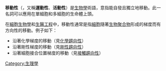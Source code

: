{{多個問題|
{{unreferenced|time=2018-12-31T11:41:39+00:00}}
{{Expand language|1=en|time=2021-04-29T08:37:02+00:00}}
}}
'''移動性'''（{{Lang-en|'''motility'''}}，又稱'''運動性'''、'''活動性'''）是[[生物學|生物學]]術語，意指能自發且獨立地移動。此一名詞可以應用在單細胞和多細胞的生命體上頭。

在[[細胞生物學|細胞生物學]]和[[生醫工程|生醫工程]]中，移動性通常是指[[細胞|細胞]]隨著[[生物聚合物|生物聚合物]]形成的梯度而有方向性的移動。例子如下：

* 沿著化學梯度的移動（見[[化學趨向性|化學趨向性]]）
* 沿著剛性梯度的移動（見[[剛性趨向性|剛性趨向性]]）
* 沿著細胞接合位置梯度的移動（見[[接觸趨向性|接觸趨向性]]）

{{biology-stub}}

[[Category:生理學|Category:生理學]]